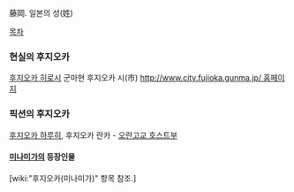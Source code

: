 藤岡. 일본의 성(姓)

[[목차]]
=== 현실의 후지오카 ===
[[후지오카 히로시]]
군마현 후지오카 시(市) [[http://www.city.fujioka.gunma.jp/ 홈페이지]]

=== 픽션의 후지오카 ===
[[후지오카 하루히]], 후지오카 란카 - [[오란고교 호스트부]]

==== [[미나미가]]의 등장인물 ====
[wiki:"후지오카(미나미가)" 항목 참조.]
